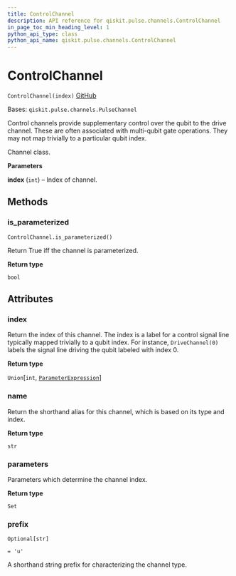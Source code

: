 ```yaml
---
title: ControlChannel
description: API reference for qiskit.pulse.channels.ControlChannel
in_page_toc_min_heading_level: 1
python_api_type: class
python_api_name: qiskit.pulse.channels.ControlChannel
---
```


# ControlChannel

<span id="qiskit.pulse.channels.ControlChannel" />

`ControlChannel(index)` [GitHub](https://github.com/qiskit/qiskit/tree/stable/0.23/qiskit/pulse/channels.py "view source code")

Bases: `qiskit.pulse.channels.PulseChannel`

Control channels provide supplementary control over the qubit to the drive channel. These are often associated with multi-qubit gate operations. They may not map trivially to a particular qubit index.

Channel class.

**Parameters**

**index** (`int`) – Index of channel.

## Methods

### is\_parameterized

<span id="qiskit.pulse.channels.ControlChannel.is_parameterized" />

`ControlChannel.is_parameterized()`

Return True iff the channel is parameterized.

**Return type**

`bool`

## Attributes

<span id="qiskit.pulse.channels.ControlChannel.index" />

### index

Return the index of this channel. The index is a label for a control signal line typically mapped trivially to a qubit index. For instance, `DriveChannel(0)` labels the signal line driving the qubit labeled with index 0.

**Return type**

`Union`\[`int`, [`ParameterExpression`](qiskit.circuit.ParameterExpression "qiskit.circuit.parameterexpression.ParameterExpression")]

<span id="qiskit.pulse.channels.ControlChannel.name" />

### name

Return the shorthand alias for this channel, which is based on its type and index.

**Return type**

`str`

<span id="qiskit.pulse.channels.ControlChannel.parameters" />

### parameters

Parameters which determine the channel index.

**Return type**

`Set`

<span id="qiskit.pulse.channels.ControlChannel.prefix" />

### prefix

`Optional[str]`

`= 'u'`

A shorthand string prefix for characterizing the channel type.

